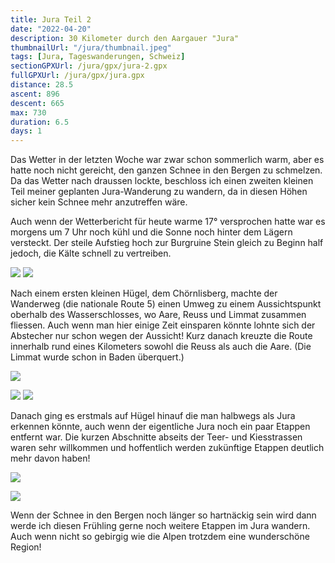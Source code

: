 ```yaml
---
title: Jura Teil 2
date: "2022-04-20"
description: 30 Kilometer durch den Aargauer "Jura"
thumbnailUrl: "/jura/thumbnail.jpeg"
tags: [Jura, Tageswanderungen, Schweiz]
sectionGPXUrl: /jura/gpx/jura-2.gpx
fullGPXUrl: /jura/gpx/jura.gpx
distance: 28.5
ascent: 896
descent: 665
max: 730
duration: 6.5
days: 1
---
```


Das Wetter in der letzten Woche war zwar schon sommerlich warm, aber es hatte noch nicht gereicht, den ganzen Schnee in den Bergen zu schmelzen. Da das Wetter nach draussen lockte, beschloss ich einen zweiten kleinen Teil meiner geplanten Jura-Wanderung zu wandern, da in diesen Höhen sicher kein Schnee mehr anzutreffen wäre.

Auch wenn der Wetterbericht für heute warme 17° versprochen hatte war es morgens um 7 Uhr noch kühl und die Sonne noch hinter dem Lägern versteckt. Der steile Aufstieg hoch zur Burgruine Stein gleich zu Beginn half jedoch, die Kälte schnell zu vertreiben.

<Img src="/jura/photo.jpeg" d="Baden am frühen Morgen" />

<Img src="/jura/photo-2.jpeg" d="Die Burgruine Stein oberhalb von Baden" />

Nach einem ersten kleinen Hügel, dem Chörnlisberg, machte der Wanderweg (die nationale Route 5) einen Umweg zu einem Aussichtspunkt oberhalb des Wasserschlosses, wo Aare, Reuss und Limmat zusammen fliessen. Auch wenn man hier einige Zeit einsparen könnte lohnte sich der Abstecher nur schon wegen der Aussicht! Kurz danach kreuzte die Route innerhalb rund eines Kilometers sowohl die Reuss als auch die Aare. (Die Limmat wurde schon in Baden überquert.)

<Img
	src="/jura/photo-3.jpeg"
	d="Das Wasserschloss, wo Aare, Reuss und Limmat zusammenfliessen"
/>

<Img src="/jura/photo-4.jpeg" d="Brücke über die Reuss bei Windisch." />

<Img src="/jura/photo-5.jpeg" d="Und kurz darauf über die Aare, in Brugg AG." />

Danach ging es erstmals auf Hügel hinauf die man halbwegs als Jura erkennen könnte, auch wenn der eigentliche Jura noch ein paar Etappen entfernt war. Die kurzen Abschnitte abseits der Teer- und Kiesstrassen waren sehr willkommen und hoffentlich werden zukünftige Etappen deutlich mehr davon haben!

<Img src="/jura/photo-6.jpeg" d="Endlich anständige Hügel!" />

<Img
	src="/jura/photo-7.jpeg"
	d="Der grösste Teil der Etappe war auf solchen Kiesstrassen."
/>

Wenn der Schnee in den Bergen noch länger so hartnäckig sein wird dann werde ich diesen Frühling gerne noch weitere Etappen im Jura wandern. Auch wenn nicht so gebirgig wie die Alpen trotzdem eine wunderschöne Region!
